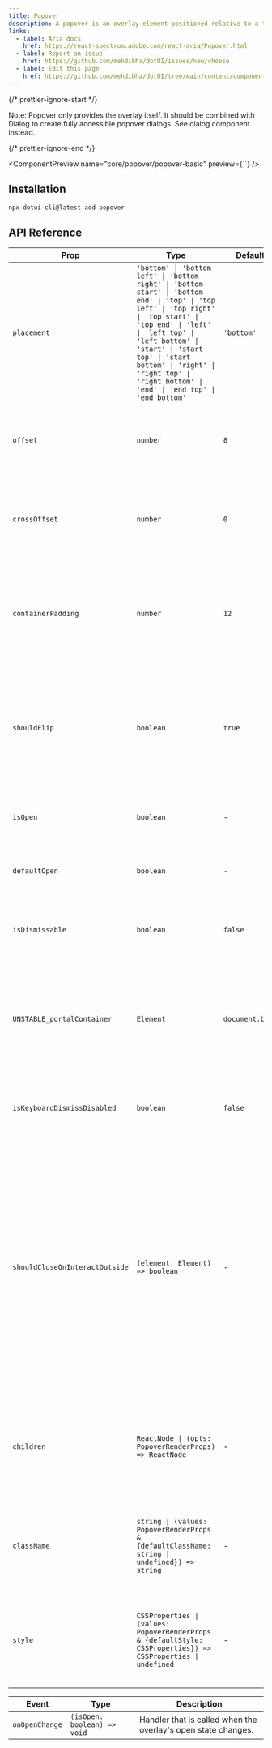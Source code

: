 ---
title: Popover
description: A popover is an overlay element positioned relative to a trigger.
links:
  - label: Aria docs
    href: https://react-spectrum.adobe.com/react-aria/Popover.html
  - label: Report an issue
    href: https://github.com/mehdibha/dotUI/issues/new/choose
  - label: Edit this page
    href: https://github.com/mehdibha/dotUI/tree/main/content/components/overlays/popover.mdx?plain=1
---

{/* prettier-ignore-start */}

<Alert><span className="font-bold">Note:</span> Popover only provides the overlay itself. It should be combined with Dialog to create fully accessible popover dialogs. <Link href="/docs/components/overlays/dialog">See dialog</Link> component instead.</Alert>

{/* prettier-ignore-end */}

<ComponentPreview name="core/popover/popover-basic" preview={``} />

## Installation

```package-install
npx dotui-cli@latest add popover
```

## API Reference

| Prop                           | Type                                                                                                                                                                                                                                                                                                                     | Default         | Description                                                                                                                                                                                                                                                                                                     |
| ------------------------------ | ------------------------------------------------------------------------------------------------------------------------------------------------------------------------------------------------------------------------------------------------------------------------------------------------------------------------ | --------------- | --------------------------------------------------------------------------------------------------------------------------------------------------------------------------------------------------------------------------------------------------------------------------------------------------------------- |
| `placement`                    | `'bottom' \| 'bottom left' \| 'bottom right' \| 'bottom start' \| 'bottom end' \| 'top' \| 'top left' \| 'top right' \| 'top start' \| 'top end' \| 'left' \| 'left top' \| 'left bottom' \| 'start' \| 'start top' \| 'start bottom' \| 'right' \| 'right top' \| 'right bottom' \| 'end' \| 'end top' \| 'end bottom'` | `'bottom'`      | The placement of the element with respect to its anchor element.                                                                                                                                                                                                                                                |
| `offset`                       | `number`                                                                                                                                                                                                                                                                                                                 | `8`             | The additional offset applied along the main axis between the element and its anchor element.                                                                                                                                                                                                                   |
| `crossOffset`                  | `number`                                                                                                                                                                                                                                                                                                                 | `0`             | The additional offset applied along the cross axis between the element and its anchor element.                                                                                                                                                                                                                  |
| `containerPadding`             | `number`                                                                                                                                                                                                                                                                                                                 | `12`            | The placement padding that should be applied between the element and its surrounding container.                                                                                                                                                                                                                 |
| `shouldFlip`                   | `boolean`                                                                                                                                                                                                                                                                                                                | `true`          | Whether the element should flip its orientation (e.g. top to bottom or left to right) when there is insufficient room for it to render completely.                                                                                                                                                              |
| `isOpen`                       | `boolean`                                                                                                                                                                                                                                                                                                                | -               | Whether the overlay is open by default (controlled).                                                                                                                                                                                                                                                            |
| `defaultOpen`                  | `boolean`                                                                                                                                                                                                                                                                                                                | -               | Whether the overlay is open by default (uncontrolled).                                                                                                                                                                                                                                                          |
| `isDismissable`                | `boolean`                                                                                                                                                                                                                                                                                                                | `false`         | Whether to close the modal when the user interacts outside it.                                                                                                                                                                                                                                                  |
| `UNSTABLE_portalContainer`     | `Element`                                                                                                                                                                                                                                                                                                                | `document.body` | The container element in which the overlay portal will be placed. This may have unknown behavior depending on where it is portalled to.                                                                                                                                                                         |
| `isKeyboardDismissDisabled`    | `boolean`                                                                                                                                                                                                                                                                                                                | `false`         | Whether pressing the escape key to close the dialog should be disabled.                                                                                                                                                                                                                                         |
| `shouldCloseOnInteractOutside` | `(element: Element) => boolean`                                                                                                                                                                                                                                                                                          | -               | When user interacts with the argument element outside of the overlay ref, return `true` if `onClose` should be called. This gives you a chance to filter out interaction with elements that should not dismiss the overlay. By default, `onClose` will always be called on interaction outside the overlay ref. |
| `children`                     | `ReactNode \| (opts: PopoverRenderProps) => ReactNode`                                                                                                                                                                                                                                                                   | -               | The children of the component. A function may be provided to alter the children based on component state.                                                                                                                                                                                                       |
| `className`                    | `string \| (values: PopoverRenderProps & {defaultClassName: string \| undefined}) => string`                                                                                                                                                                                                                             | -               | The CSS className for the element. A function may be provided to compute the class based on component state.                                                                                                                                                                                                    |
| `style`                        | `CSSProperties \| (values: PopoverRenderProps & {defaultStyle: CSSProperties}) => CSSProperties \| undefined`                                                                                                                                                                                                            | -               | The inline style for the element. A function may be provided to compute the style based on component state.                                                                                                                                                                                                     |

| Event          | Type                        | Description                                                   |
| -------------- | --------------------------- | ------------------------------------------------------------- |
| `onOpenChange` | `(isOpen: boolean) => void` | Handler that is called when the overlay's open state changes. |
